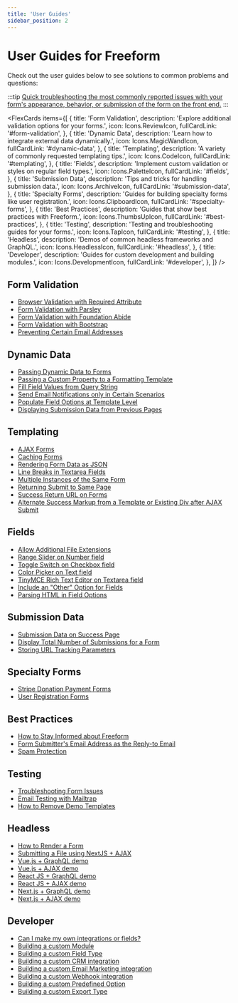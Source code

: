 ```yaml
---
title: 'User Guides'
sidebar_position: 2
---
```




# User Guides for Freeform

Check out the user guides below to see solutions to common problems and questions:

:::tip
[Quick troubleshooting the most commonly reported issues with your form's appearance, behavior, or submission of the form on the front end.](./troubleshooting-form-issues.mdx)
:::

<FlexCards
  items={[
    {
      title: 'Form Validation',
      description: 'Explore additional validation options for your forms.',
      icon: Icons.ReviewIcon,
      fullCardLink: '#form-validation',
    },
    {
      title: 'Dynamic Data',
      description: 'Learn how to integrate external data dynamically.',
      icon: Icons.MagicWandIcon,
      fullCardLink: '#dynamic-data',
    },
    {
      title: 'Templating',
      description: 'A variety of commonly requested templating tips.',
      icon: Icons.CodeIcon,
      fullCardLink: '#templating',
    },
    {
      title: 'Fields',
      description:
        'Implement custom validation or styles on regular field types.',
      icon: Icons.PaletteIcon,
      fullCardLink: '#fields',
    },
    {
      title: 'Submission Data',
      description: 'Tips and tricks for handling submission data.',
      icon: Icons.ArchiveIcon,
      fullCardLink: '#submission-data',
    },
    {
      title: 'Specialty Forms',
      description:
        'Guides for building specialty forms like user registration.',
      icon: Icons.ClipboardIcon,
      fullCardLink: '#specialty-forms',
    },
    {
      title: 'Best Practices',
      description: 'Guides that show best practices with Freeform.',
      icon: Icons.ThumbsUpIcon,
      fullCardLink: '#best-practices',
    },
    {
      title: 'Testing',
      description: 'Testing and troubleshooting guides for your forms.',
      icon: Icons.TapIcon,
      fullCardLink: '#testing',
    },
    {
      title: 'Headless',
      description: 'Demos of common headless frameworks and GraphQL.',
      icon: Icons.HeadlessIcon,
      fullCardLink: '#headless',
    },
    {
      title: 'Developer',
      description: 'Guides for custom development and building modules.',
      icon: Icons.DevelopmentIcon,
      fullCardLink: '#developer',
    },
  ]}
/>

## Form Validation

- [Browser Validation with Required Attribute](./required-attribute.mdx)
- [Form Validation with Parsley](./form-validation-with-parsley.mdx)
- [Form Validation with Foundation Abide](./form-validation-with-foundation-abide.mdx)
- [Form Validation with Bootstrap](./form-validation-with-bootstrap.mdx)
- [Preventing Certain Email Addresses](./preventing-email-addresses.mdx)

## Dynamic Data

- [Passing Dynamic Data to Forms](./passing-dynamic-data-to-forms.mdx)
- [Passing a Custom Property to a Formatting Template](./passing-custom-property-to-formatting-template.mdx)
- [Fill Field Values from Query String](./fill-field-values-from-query-string.mdx)
- [Send Email Notifications only in Certain Scenarios](./email-notifications-certain-scenarios.mdx)
- [Populate Field Options at Template Level](./populate-field-options-at-template-level.mdx)
- [Displaying Submission Data from Previous Pages](./displaying-submission-data-from-previous-pages.mdx)

## Templating

- [AJAX Forms](./ajax-forms.mdx)
- [Caching Forms](./caching-forms.mdx)
- [Rendering Form Data as JSON](./rendering-form-data-as-json.mdx)
- [Line Breaks in Textarea Fields](./line-breaks-in-textarea-fields.mdx)
- [Multiple Instances of the Same Form](./multiple-instances-of-same-form.mdx)
- [Returning Submit to Same Page](./return-same-page.mdx)
- [Success Return URL on Forms](./success-return-on-forms.mdx)
- [Alternate Success Markup from a Template or Existing Div after AJAX Submit](./ajax-return-loads-success.mdx)

## Fields

- [Allow Additional File Extensions](./allow-additional-file-extensions.mdx)
- [Range Slider on Number field](./range-slider-number.mdx)
- [Toggle Switch on Checkbox field](./toggle-switch-checkbox.mdx)
- [Color Picker on Text field](./color-picker-text.mdx)
- [TinyMCE Rich Text Editor on Textarea field](./tinymce-editor-textarea.mdx)
- [Include an "Other" Option for Fields](./other-option-for-fields.mdx)
- [Parsing HTML in Field Options](./parsing-html-in-field-options.mdx)

## Submission Data

- [Submission Data on Success Page](./submission-data-success.mdx)
- [Display Total Number of Submissions for a Form](./total-number-of-submissions-for-form.mdx)
- [Storing URL Tracking Parameters](./storing-url-tracking-parameters.mdx)

## Specialty Forms

- [Stripe Donation Payment Forms](./stripe-donation-payment.mdx)
- [User Registration Forms](./user-registration.mdx)

## Best Practices

- [How to Stay Informed about Freeform](./stay-informed.mdx)
- [Form Submitter's Email Address as the Reply-to Email](./admin-notifications-replyto-submitter.mdx)
- [Spam Protection](./spam-protection.mdx)

## Testing

- [Troubleshooting Form Issues](./troubleshooting-form-issues.mdx)
- [Email Testing with Mailtrap](./email-testing-mailtrap.mdx)
- [How to Remove Demo Templates](./remove-demo-templates.mdx)

## Headless

- [How to Render a Form](../../headless/graphql/#how-to-render-a-form)
- [Submitting a File using NextJS + AJAX](./submitting-a-file-with-nextjs.mdx)
- [Vue.js + GraphQL demo](../../headless/vuejs.mdx)
- [Vue.js + AJAX demo](../../headless/vuejs.mdx)
- [React JS + GraphQL demo](../../headless/reactjs.mdx)
- [React JS + AJAX demo](../../headless/reactjs.mdx)
- [Next.js + GraphQL demo](../../headless/nextjs.mdx)
- [Next.js + AJAX demo](../../headless/nextjs.mdx)

## Developer

- [Can I make my own integrations or fields?](./custom-integrations.mdx)
- [Building a custom Module](./building-a-custom-module.mdx)
- [Building a custom Field Type](../../developer/field-types.mdx)
- [Building a custom CRM integration](../../developer/crm.mdx)
- [Building a custom Email Marketing integration](../../developer/email-marketing.mdx)
- [Building a custom Webhook integration](../../developer/webhooks.mdx)
- [Building a custom Predefined Option](../../developer/predefined-options.mdx)
- [Building a custom Export Type](../../developer/export-types.mdx)